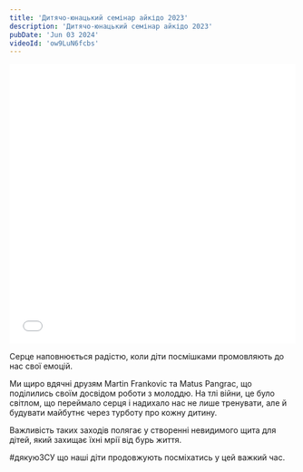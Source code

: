 ```yaml
---
title: 'Дитячо-юнацький семінар айкідо 2023'
description: 'Дитячо-юнацький семінар айкідо 2023'
pubDate: 'Jun 03 2024'
videoId: 'ow9LuN6fcbs'
---
```

<iframe width="100%" height="493" src={`https://www.youtube.com/embed/${frontmatter.videoId}`} frameborder="0" allowfullscreen></iframe>
<br/>

Серце наповнюється радістю, коли діти посмішками промовляють до нас свої емоцій.

Ми щиро вдячні друзям Martin Frankovic та Matus Pangrac, що поділились своїм досвідом роботи з молоддю. На тлі війни, це було світлом, що переймало серця і надихало нас не лише тренувати, але й будувати майбутнє через турботу про кожну дитину.

Важливість таких заходів полягає у створенні невидимого щита для дітей, який захищає їхні мрії від бурь життя. 

#дякуюЗСУ що наші діти продовжують посміхатись у цей важкий час. 


